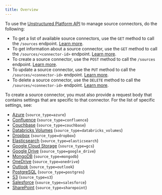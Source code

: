 ```yaml
---
title: Overview
---
```


To use the [Unstructured Platform API](/platform/api/overview) to manage source connectors, do the following:

- To get a list of available source connectors, use the `GET` method to call the `/sources` endpoint. [Learn more](/platform/api/overview#list-source-connectors).
- To get information about a source connector, use the `GET` method to call the `/sources/<connector-id>` endpoint. [Learn more](/platform/api/overview#get-a-source-connector).
- To create a source connector, use the `POST` method to call the `/sources` endpoint. [Learn more](/platform/api/overview#create-a-source-connector).
- To update a source connector, use the `PUT` method to call the `/sources/<connector-id>` endpoint. [Learn more](/platform/api/overview#update-a-source-connector).
- To delete a source connector, use the `DELETE` method to call the `/sources/<connector-id>` endpoint. [Learn more](/platform/api/overview#delete-a-source-connector). 

To create a source connector, you must also provide a request body that contains settings that are specific to that connector. 
For the list of specific settings, see:

- [Azure](/platform/api/sources/azure-blob-storage) (`source_type=azure`)
- [Confluence](/platform/api/sources/confluence) (`source_type=confluence`)
- [Couchbase](/platform/api/sources/couchbase) (`source_type=couchbase`)
- [Databricks Volumes](/platform/api/sources/databricks-volumes) (`source_type=databricks_volumes`)
- [Dropbox](/platform/api/sources/dropbox) (`source_type=dropbox`)
- [Elasticsearch](/platform/api/sources/elasticsearch) (`source_type=elasticsearch`)
- [Google Cloud Storage](/platform/api/sources/google-cloud) (`source_type=gcs`)
- [Google Drive](/platform/api/sources/google-drive) (`source_type=google_drive`)
- [MongoDB](/platform/api/sources/mongodb) (`source_type=mongodb`)
- [OneDrive](/platform/api/sources/onedrive) (`source_type=onedrive`)
- [Outlook](/platform/api/sources/outlook) (`source_type=outlook`)
- [PostgreSQL](/platform/api/sources/postgresql) (`source_type=postgres`)
- [S3](/platform/api/sources/s3) (`source_type=s3`)
- [Salesforce](/platform/api/sources/salesforce) (`source_type=salesforce`)
- [SharePoint](/platform/api/sources/sharepoint) (`source_type=sharepoint`)

